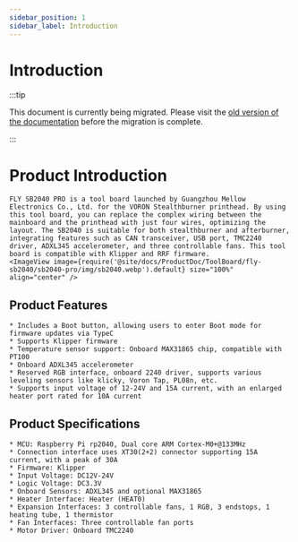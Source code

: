 ```yaml
---
sidebar_position: 1
sidebar_label: Introduction
---
```




# Introduction

:::tip

This document is currently being migrated. Please visit the [old version of the documentation](https://mellow.klipper.cn/#/) before the migration is complete.

:::

# Product Introduction

    FLY SB2040 PRO is a tool board launched by Guangzhou Mellow Electronics Co., Ltd. for the VORON Stealthburner printhead. By using this tool board, you can replace the complex wiring between the mainboard and the printhead with just four wires, optimizing the layout. The SB2040 is suitable for both stealthburner and afterburner, integrating features such as CAN transceiver, USB port, TMC2240 driver, ADXL345 accelerometer, and three controllable fans. This tool board is compatible with Klipper and RRF firmware.
    <ImageView image={require('@site/docs/ProductDoc/ToolBoard/fly-sb2040/sb2040-pro/img/sb2040.webp').default} size="100%" align="center" />


## Product Features

    * Includes a Boot button, allowing users to enter Boot mode for firmware updates via TypeC
    * Supports Klipper firmware
    * Temperature sensor support: Onboard MAX31865 chip, compatible with PT100
    * Onboard ADXL345 accelerometer
    * Reserved RGB interface, onboard 2240 driver, supports various leveling sensors like klicky, Voron Tap, PL08n, etc.
    * Supports input voltage of 12-24V and 15A current, with an enlarged heater port rated for 10A current


## Product Specifications


    * MCU: Raspberry Pi rp2040, Dual core ARM Cortex-M0+@133MHz
    * Connection interface uses XT30(2+2) connector supporting 15A current, with a peak of 30A
    * Firmware: Klipper
    * Input Voltage: DC12V-24V
    * Logic Voltage: DC3.3V
    * Onboard Sensors: ADXL345 and optional MAX31865
    * Heater Interface: Heater (HEAT0)
    * Expansion Interfaces: 3 controllable fans, 1 RGB, 3 endstops, 1 heating tube, 1 thermistor
    * Fan Interfaces: Three controllable fan ports
    * Motor Driver: Onboard TMC2240

